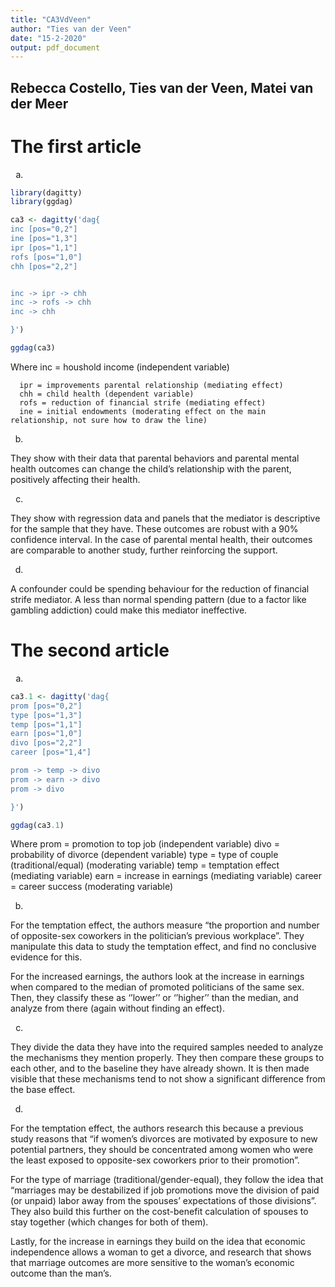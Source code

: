 ---
title: "CA3VdVeen"
author: "Ties van der Veen"
date: "15-2-2020"
output: pdf_document
---

## Rebecca Costello, Ties van der Veen, Matei van der Meer


# The first article

(a)

```{r}
library(dagitty)
library(ggdag)
```

```{r}
ca3 <- dagitty('dag{
inc [pos="0,2"]
ine [pos="1,3"]
ipr [pos="1,1"]
rofs [pos="1,0"]
chh [pos="2,2"]


inc -> ipr -> chh
inc -> rofs -> chh
inc -> chh

}')

ggdag(ca3)
```

Where inc = houshold income (independent variable)
      
      ipr = improvements parental relationship (mediating effect)
      chh = child health (dependent variable)
      rofs = reduction of financial strife (mediating effect)
      ine = initial endowments (moderating effect on the main relationship, not sure how to draw the line)

(b)

They show with their data that parental behaviors and parental mental health outcomes can change the child's relationship with the parent, positively affecting their health. 


(c)

They show with regression data and panels that the mediator is descriptive for the sample that they have. These outcomes are robust with a 90% confidence interval. In the case of parental mental health, their outcomes are comparable to another study, further reinforcing the support.

(d)

A confounder could be spending behaviour for the reduction of financial strife mediator. A less than normal spending pattern (due to a factor like gambling addiction) could make this mediator ineffective.

# The second article

(a)

```{r}
ca3.1 <- dagitty('dag{
prom [pos="0,2"]
type [pos="1,3"]
temp [pos="1,1"]
earn [pos="1,0"]
divo [pos="2,2"]
career [pos="1,4"]

prom -> temp -> divo
prom -> earn -> divo
prom -> divo

}')

ggdag(ca3.1)
```

Where prom = promotion to top job (independent variable)
      divo = probability of divorce (dependent variable)
      type = type of couple (traditional/equal) (moderating variable)
      temp = temptation effect (mediating variable)
      earn = increase in earnings (mediating variable)
      career = career success (moderating variable)

(b)

For the temptation effect, the authors measure "the proportion and number of opposite-sex coworkers in the
politician’s previous workplace". They manipulate this data to study the temptation effect, and find no conclusive evidence for this. 

For the increased earnings, the authors look at the increase in earnings when compared to the median of promoted politicians of the same sex. Then, they classify these as ''lower'' or ''higher'' than the median, and analyze from there (again without finding an effect).

(c)

They divide the data they have into the required samples needed to analyze the mechanisms they mention properly. They then compare these groups to each other, and to the baseline they have already shown. It is then made visible that these mechanisms tend to not show a significant difference from the base effect.

(d)

For the temptation effect, the authors research this because a previous study reasons that "if women’s divorces are motivated by exposure to new
potential partners, they should be concentrated among women who were the least exposed to opposite-sex coworkers prior to their promotion".

For the type of marriage (traditional/gender-equal), they follow the idea that "marriages may be destabilized if job promotions
move the division of paid (or unpaid) labor away from the spouses’ expectations of those divisions". They also build this further on the cost-benefit calculation of spouses to stay together (which changes for both of them).

Lastly, for the increase in earnings they build on the idea that economic independence allows a woman to get a divorce, and research that shows that marriage outcomes are more sensitive to the woman's economic outcome than the man's. 








